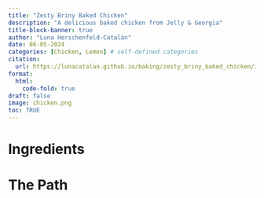 ```yaml
---
title: "Zesty Briny Baked Chicken"
description: "A delicious baked chicken from Jelly & Georgia"
title-block-banner: true
author: "Luna Herschenfeld-Catalán"
date: 06-05-2024
categories: [Chicken, Lemon] # self-defined categories
citation: 
  url: https://lunacatalan.github.io/baking/zesty_briny_baked_chicken/index.html 
format:
  html:
    code-fold: true
draft: false
image: chicken.png
toc: TRUE
---
```


# Ingredients

# The Path